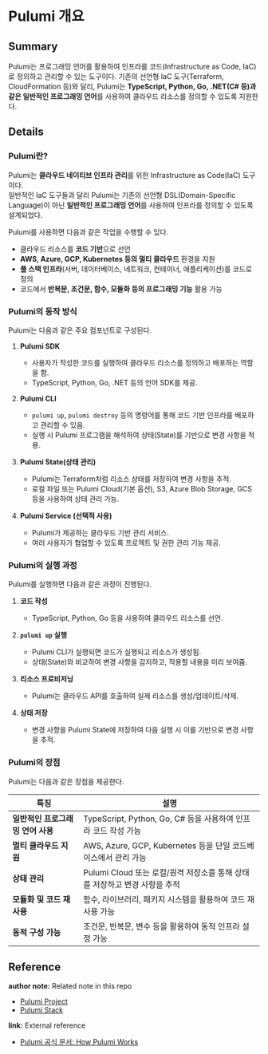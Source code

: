 # Pulumi 개요

## Summary

Pulumi는 프로그래밍 언어를 활용하여 인프라를 코드(Infrastructure as Code, IaC)로 정의하고 관리할 수 있는 도구이다. 기존의 선언형 IaC 도구(Terraform, CloudFormation 등)와 달리, Pulumi는 **TypeScript, Python, Go, .NET(C# 등)과 같은 일반적인 프로그래밍 언어**를 사용하여 클라우드 리소스를 정의할 수 있도록 지원한다.

## Details

### Pulumi란?

Pulumi는 **클라우드 네이티브 인프라 관리**를 위한 Infrastructure as Code(IaC) 도구이다.  
일반적인 IaC 도구들과 달리 Pulumi는 기존의 선언형 DSL(Domain-Specific Language)이 아닌 **일반적인 프로그래밍 언어**를 사용하여 인프라를 정의할 수 있도록 설계되었다.

Pulumi를 사용하면 다음과 같은 작업을 수행할 수 있다.

- 클라우드 리소스를 **코드 기반**으로 선언
- **AWS, Azure, GCP, Kubernetes 등의 멀티 클라우드** 환경을 지원
- **풀 스택 인프라**(서버, 데이터베이스, 네트워크, 컨테이너, 애플리케이션)를 코드로 정의
- 코드에서 **반복문, 조건문, 함수, 모듈화 등의 프로그래밍 기능** 활용 가능

### Pulumi의 동작 방식

Pulumi는 다음과 같은 주요 컴포넌트로 구성된다.

1. **Pulumi SDK**
   - 사용자가 작성한 코드를 실행하여 클라우드 리소스를 정의하고 배포하는 역할을 함.
   - TypeScript, Python, Go, .NET 등의 언어 SDK를 제공.

2. **Pulumi CLI**
   - `pulumi up`, `pulumi destroy` 등의 명령어를 통해 코드 기반 인프라를 배포하고 관리할 수 있음.
   - 실행 시 Pulumi 프로그램을 해석하여 상태(State)를 기반으로 변경 사항을 적용.

3. **Pulumi State(상태 관리)**
   - Pulumi는 Terraform처럼 리소스 상태를 저장하여 변경 사항을 추적.
   - 로컬 파일 또는 Pulumi Cloud(기본 옵션), S3, Azure Blob Storage, GCS 등을 사용하여 상태 관리 가능.

4. **Pulumi Service (선택적 사용)**
   - Pulumi가 제공하는 클라우드 기반 관리 서비스.
   - 여러 사용자가 협업할 수 있도록 프로젝트 및 권한 관리 기능 제공.

### Pulumi의 실행 과정

Pulumi를 실행하면 다음과 같은 과정이 진행된다.

1. **코드 작성**
   - TypeScript, Python, Go 등을 사용하여 클라우드 리소스를 선언.

2. **`pulumi up` 실행**
   - Pulumi CLI가 실행되면 코드가 실행되고 리소스가 생성됨.
   - 상태(State)와 비교하여 변경 사항을 감지하고, 적용할 내용을 미리 보여줌.

3. **리소스 프로비저닝**
   - Pulumi는 클라우드 API를 호출하여 실제 리소스를 생성/업데이트/삭제.

4. **상태 저장**
   - 변경 사항을 Pulumi State에 저장하여 다음 실행 시 이를 기반으로 변경 사항을 추적.

### Pulumi의 장점

Pulumi는 다음과 같은 장점을 제공한다.

| 특징 | 설명 |
| --- | --- |
| **일반적인 프로그래밍 언어 사용** | TypeScript, Python, Go, C# 등을 사용하여 인프라 코드 작성 가능 |
| **멀티 클라우드 지원** | AWS, Azure, GCP, Kubernetes 등을 단일 코드베이스에서 관리 가능 |
| **상태 관리** | Pulumi Cloud 또는 로컬/원격 저장소를 통해 상태를 저장하고 변경 사항을 추적 |
| **모듈화 및 코드 재사용** | 함수, 라이브러리, 패키지 시스템을 활용하여 코드 재사용 가능 |
| **동적 구성 가능** | 조건문, 반복문, 변수 등을 활용하여 동적 인프라 설정 가능 |

## Reference

**author note:** Related note in this repo

- [Pulumi Project](./Project.md)
- [Pulumi Stack](./Stack.md)

**link:** External reference

- [Pulumi 공식 문서: How Pulumi Works](https://www.pulumi.com/docs/iac/concepts/how-pulumi-works/)
